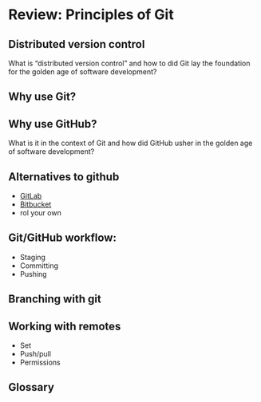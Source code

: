 # Review: Principles of Git {#git-review}

## Distributed version control
What is "distributed version control" and how to did Git lay the foundation for the golden age of software development? 

## Why use Git? 

## Why use GitHub?  
What is it in the context of Git and how did GitHub usher in the golden age of software development? 

## Alternatives to github 
* [GitLab](https://about.gitlab.com/)
* [Bitbucket](https://bitbucket.org/product)
* rol your own

##  Git/GitHub workflow: 
* Staging
* Committing
* Pushing

## Branching with git

## Working with remotes 
* Set
* Push/pull
* Permissions

## Glossary 
